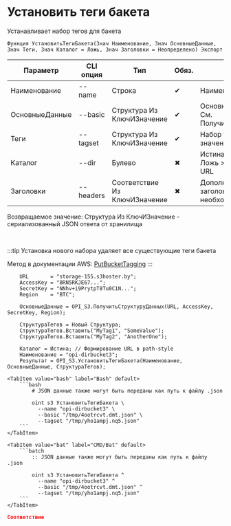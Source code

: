 ﻿---
sidebar_position: 7
description: Установить теги бакета и другие функции для работы с S3 в Открытом пакете интеграций - бесплатной open-source библиотеке интеграций для 1С:Предприятие 8, OneScript и CLI
keywords: [1C, 1С, 1С:Предприятие, 1С:Предприятие 8.3, API, Интеграция, Сервисы, Обмен, OneScript, CLI, S3]
---


# Установить теги бакета
 Устанавливает набор тегов для бакета



`Функция УстановитьТегиБакета(Знач Наименование, Знач ОсновныеДанные, Знач Теги, Знач Каталог = Ложь, Знач Заголовки = Неопределено) Экспорт`

  | Параметр | CLI опция | Тип | Обяз. | Назначение |
  |-|-|-|-|-|
  | Наименование | --name | Строка | &#x2714; | Наименование бакета |
  | ОсновныеДанные | --basic | Структура Из КлючИЗначение | &#x2714; | Основные данные запроса. См. ПолучитьСтруктуруДанных |
  | Теги | --tagset | Структура Из КлючИЗначение | &#x2714; | Набор тегов (ключ и значение) для установки |
  | Каталог | --dir | Булево | &#x2716; | Истина > Path style URL, Ложь > Virtual hosted style URL |
  | Заголовки | --headers | Соответствие Из КлючИЗначение | &#x2716; | Дополнительные заголовки запроса, если необходимо |

  
  Возвращаемое значение:   Структура Из КлючИЗначение - сериализованный JSON ответа от хранилища

<br/>

:::tip
Установка нового набора удаляет все существующие теги бакета

Метод в документации AWS: [PutBucketTagging](https://docs.aws.amazon.com/AmazonS3/latest/API/API_PutBucketTagging.html)
:::
<br/>



```bsl title="Пример использования для 1С:Предприятие/OneScript"
    URL       = "storage-155.s3hoster.by";
    AccessKey = "BRN5RKJE67...";
    SecretKey = "NNhv+i9PrytpT8Tu0C1N...";
    Region    = "BTC";

    ОсновныеДанные = OPI_S3.ПолучитьСтруктуруДанных(URL, AccessKey, SecretKey, Region);

    СтруктураТегов = Новый Структура;
    СтруктураТегов.Вставить("MyTag1", "SomeValue");
    СтруктураТегов.Вставить("MyTag2", "AnotherOne");

    Каталог = Истина; // Формирование URL в path-style
    Наименование = "opi-dirbucket3";
    Результат = OPI_S3.УстановитьТегиБакета(Наименование, ОсновныеДанные, СтруктураТегов);
```
    

 <Tabs>
  
    <TabItem value="bash" label="Bash" default>
        ```bash
            # JSON данные также могут быть переданы как путь к файлу .json
            
            oint s3 УстановитьТегиБакета \
              --name "opi-dirbucket3" \
              --basic "/tmp/4ootrcvt.dmt.json" \
              --tagset "/tmp/yho1ampj.nq5.json"
        ```
    </TabItem>
  
    <TabItem value="bat" label="CMD/Bat" default>
        ```batch
            :: JSON данные также могут быть переданы как путь к файлу .json
            
            oint s3 УстановитьТегиБакета ^
              --name "opi-dirbucket3" ^
              --basic "/tmp/4ootrcvt.dmt.json" ^
              --tagset "/tmp/yho1ampj.nq5.json"
        ```
    </TabItem>
</Tabs>


```json title="Результат"
Соответствие
```
